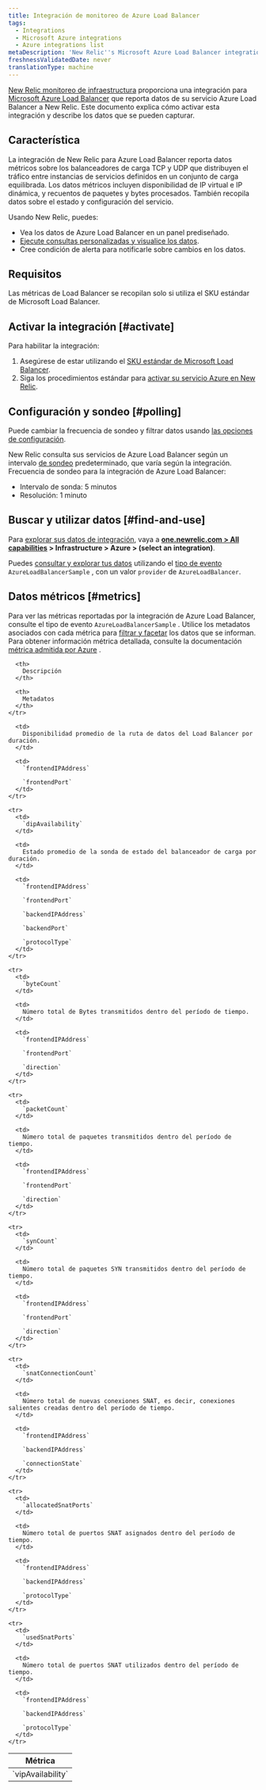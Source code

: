 ```yaml
---
title: Integración de monitoreo de Azure Load Balancer
tags:
  - Integrations
  - Microsoft Azure integrations
  - Azure integrations list
metaDescription: 'New Relic''s Microsoft Azure Load Balancer integration: what data it reports, and how to enable it.'
freshnessValidatedDate: never
translationType: machine
---
```


[New Relic monitoreo de infraestructura](/docs/infrastructure) proporciona una integración para [Microsoft Azure Load Balancer](https://docs.microsoft.com/en-us/azure/load-balancer/) que reporta datos de su servicio Azure Load Balancer a New Relic. Este documento explica cómo activar esta integración y describe los datos que se pueden capturar.

## Característica

La integración de New Relic para Azure Load Balancer reporta datos métricos sobre los balanceadores de carga TCP y UDP que distribuyen el tráfico entre instancias de servicios definidos en un conjunto de carga equilibrada. Los datos métricos incluyen disponibilidad de IP virtual e IP dinámica, y recuentos de paquetes y bytes procesados. También recopila datos sobre el estado y configuración del servicio.

Usando New Relic, puedes:

* Vea los datos de Azure Load Balancer en un panel prediseñado.
* [Ejecute consultas personalizadas y visualice los datos](/docs/using-new-relic/data/understand-data/query-new-relic-data).
* Cree condición de alerta para notificarle sobre cambios en los datos.

## Requisitos

Las métricas de Load Balancer se recopilan solo si utiliza el SKU estándar de Microsoft Load Balancer.

## Activar la integración [#activate]

Para habilitar la integración:

1. Asegúrese de estar utilizando el [SKU estándar de Microsoft Load Balancer](#requirements).
2. Siga los procedimientos estándar para [activar su servicio Azure en New Relic](/docs/infrastructure/microsoft-azure-integrations/getting-started/activate-azure-integrations).

## Configuración y sondeo [#polling]

Puede cambiar la frecuencia de sondeo y filtrar datos usando [las opciones de configuración](/docs/integrations/new-relic-integrations/getting-started/configure-polling-frequency-data-collection-cloud-integrations).

New Relic consulta sus servicios de Azure Load Balancer según un intervalo [de sondeo](/docs/integrations/microsoft-azure-integrations/getting-started/azure-integration-polling) predeterminado, que varía según la integración. Frecuencia de sondeo para la integración de Azure Load Balancer:

* Intervalo de sonda: 5 minutos
* Resolución: 1 minuto

## Buscar y utilizar datos [#find-and-use]

Para [explorar sus datos de integración](/docs/infrastructure/integrations/find-use-infrastructure-integration-data), vaya a <DoNotTranslate>**[one.newrelic.com > All capabilities](https://one.newrelic.com/all-capabilities) > Infrastructure > Azure > (select an integration)**</DoNotTranslate>.

Puedes [consultar y explorar tus datos](/docs/using-new-relic/data/understand-data/query-new-relic-data) utilizando el [tipo de evento](/docs/data-apis/understand-data/new-relic-data-types/#event-data) `AzureLoadBalancerSample` , con un valor `provider` de `AzureLoadBalancer`.

## Datos métricos [#metrics]

Para ver las métricas reportadas por la integración de Azure Load Balancer, consulte el tipo de evento `AzureLoadBalancerSample` . Utilice los metadatos asociados con cada métrica para [filtrar y facetar](/docs/infrastructure/integrations-getting-started/getting-started/understand-integration-data-data-types#metric) los datos que se informan. Para obtener información métrica detallada, consulte la documentación [métrica admitida por Azure](https://docs.microsoft.com/en-us/azure/azure-monitor/platform/metrics-supported#microsoftnetworkloadbalancers) .

<table>
  <thead>
    <tr>
      <th style={{ width: "250px" }}>
        Métrica
      </th>

      <th>
        Descripción
      </th>

      <th>
        Metadatos
      </th>
    </tr>
  </thead>

  <tbody>
    <tr>
      <td>
        `vipAvailability`
      </td>

      <td>
        Disponibilidad promedio de la ruta de datos del Load Balancer por duración.
      </td>

      <td>
        `frontendIPAddress`

        `frontendPort`
      </td>
    </tr>

    <tr>
      <td>
        `dipAvailability`
      </td>

      <td>
        Estado promedio de la sonda de estado del balanceador de carga por duración.
      </td>

      <td>
        `frontendIPAddress`

        `frontendPort`

        `backendIPAddress`

        `backendPort`

        `protocolType`
      </td>
    </tr>

    <tr>
      <td>
        `byteCount`
      </td>

      <td>
        Número total de Bytes transmitidos dentro del período de tiempo.
      </td>

      <td>
        `frontendIPAddress`

        `frontendPort`

        `direction`
      </td>
    </tr>

    <tr>
      <td>
        `packetCount`
      </td>

      <td>
        Número total de paquetes transmitidos dentro del período de tiempo.
      </td>

      <td>
        `frontendIPAddress`

        `frontendPort`

        `direction`
      </td>
    </tr>

    <tr>
      <td>
        `synCount`
      </td>

      <td>
        Número total de paquetes SYN transmitidos dentro del período de tiempo.
      </td>

      <td>
        `frontendIPAddress`

        `frontendPort`

        `direction`
      </td>
    </tr>

    <tr>
      <td>
        `snatConnectionCount`
      </td>

      <td>
        Número total de nuevas conexiones SNAT, es decir, conexiones salientes creadas dentro del período de tiempo.
      </td>

      <td>
        `frontendIPAddress`

        `backendIPAddress`

        `connectionState`
      </td>
    </tr>

    <tr>
      <td>
        `allocatedSnatPorts`
      </td>

      <td>
        Número total de puertos SNAT asignados dentro del período de tiempo.
      </td>

      <td>
        `frontendIPAddress`

        `backendIPAddress`

        `protocolType`
      </td>
    </tr>

    <tr>
      <td>
        `usedSnatPorts`
      </td>

      <td>
        Número total de puertos SNAT utilizados dentro del período de tiempo.
      </td>

      <td>
        `frontendIPAddress`

        `backendIPAddress`

        `protocolType`
      </td>
    </tr>
  </tbody>
</table>